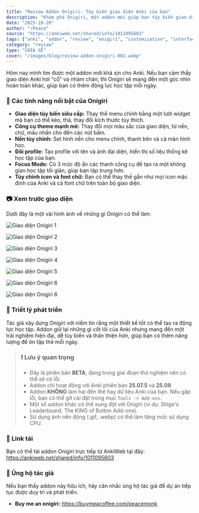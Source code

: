 ```yaml
---
title: "Review Addon Onigiri: Tùy biến giao diện Anki của bạn"
description: "Khám phá Onigiri, một addon mới giúp bạn tùy biến giao diện Anki trở nên hiện đại và cá nhân hóa hơn, từ widget, theme, hình nền cho đến icon và font chữ."
date: "2025-10-20"
author: "✌️Peace"
source: "https://ankiweb.net/shared/info/1011095603"
tags: ["anki", "addon", "review", "onigiri", "customization", "interface"]
category: "review"
type: "CHIA SẺ"
cover: "/images/blog/review-addon-onigiri-002.webp"
---
```


Hôm nay mình tìm được một addon mới khá xịn cho Anki. Nếu bạn cảm thấy giao diện Anki hơi "cổ" và nhàm chán, thì Onigiri sẽ mang đến một góc nhìn hoàn toàn khác, giúp bạn có thêm động lực học tập mỗi ngày.

### 🍙 Các tính năng nổi bật của Onigiri

- **Giao diện tùy biến siêu cấp:** Thay thế menu chính bằng một lưới widget mà bạn có thể kéo, thả, thay đổi kích thước tùy thích.
- **Công cụ theme mạnh mẽ:** Thay đổi mọi màu sắc của giao diện, từ nền, chữ, màu nhấn cho đến các nút bấm.
- **Nền tùy chỉnh:** Set hình nền cho menu chính, thanh bên và cả màn hình học.
- **Đổi profile:** Tạo profile với tên và ảnh đại diện, hiển thị số liệu thống kê học tập của bạn.
- **Focus Mode:** Có 3 mức độ ẩn các thanh công cụ để tạo ra một không gian học tập tối giản, giúp bạn tập trung hơn.
- **Tùy chỉnh icon và font chữ:** Bạn có thể thay thế gần như mọi icon mặc định của Anki và cả font chữ trên toàn bộ giao diện.

### 📷 Xem trước giao diện

Dưới đây là một vài hình ảnh về những gì Onigiri có thể làm:

![Giao diện Onigiri 1](/images/blog/review-addon-onigiri-001.webp)

![Giao diện Onigiri 2](/images/blog/review-addon-onigiri-002.webp)

![Giao diện Onigiri 3](/images/blog/review-addon-onigiri-003.webp)

![Giao diện Onigiri 4](/images/blog/review-addon-onigiri-004.webp)

![Giao diện Onigiri 5](/images/blog/review-addon-onigiri-005.webp)

![Giao diện Onigiri 6](/images/blog/review-addon-onigiri-006.webp)

![Giao diện Onigiri 6](/images/blog/review-addon-onigiri-007.webp)


### 📝 Triết lý phát triển

Tác giả xây dựng Onigiri với niềm tin rằng một thiết kế tốt có thể tạo ra động lực học tập. Addon giữ lại những gì cốt lõi của Anki nhưng mang đến một trải nghiệm hiện đại, dễ tùy biến và thân thiện hơn, giúp bạn có thêm năng lượng để ôn tập thẻ mỗi ngày.

> ### ❗ Lưu ý quan trọng
> -   Đây là phiên bản **BETA**, đang trong giai đoạn thử nghiệm nên có thể sẽ có lỗi.
> -   Addon chỉ hoạt động với Anki phiên bản **25.07.5** và **25.09**.
> -   Addon **KHÔNG** làm hại đến thẻ hay dữ liệu Anki của bạn. Nếu gặp lỗi, bạn có thể gỡ cài đặt trong mục `Tools -> Add-ons`.
> -   Một số addon khác có thể xung đột với Onigiri (ví dụ: Shige's Leaderboard, The KING of Button Add-ons).
> -   Sử dụng ảnh nền động (.gif, .webp) có thể làm tăng mức sử dụng CPU.

### 🔗 Link tải

Bạn có thể tải addon Onigiri trực tiếp từ AnkiWeb tại đây:
https://ankiweb.net/shared/info/1011095603

### 💞 Ủng hộ tác giả

Nếu bạn thấy addon này hữu ích, hãy cân nhắc ủng hộ tác giả để dự án tiếp tục được duy trì và phát triển.

- **Buy me an onigiri:** https://buymeacoffee.com/peacemonk